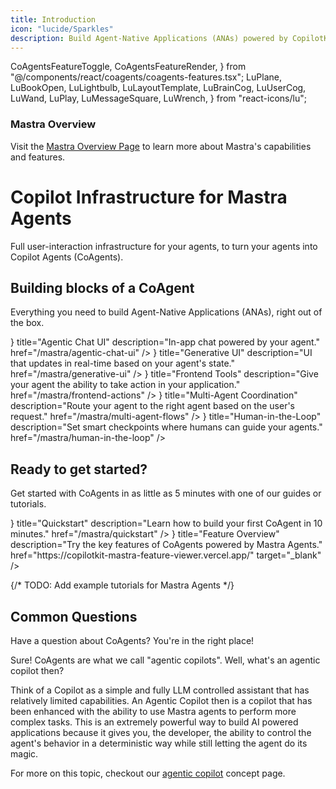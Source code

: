 ```yaml
---
title: Introduction
icon: "lucide/Sparkles"
description: Build Agent-Native Applications (ANAs) powered by CopilotKit and Mastra Agents.
---
```


  CoAgentsFeatureToggle,
  CoAgentsFeatureRender,
} from "@/components/react/coagents/coagents-features.tsx";
  LuPlane,
  LuBookOpen,
  LuLightbulb,
  LuLayoutTemplate,
  LuBrainCog,
  LuUserCog,
  LuWand,
  LuPlay,
  LuMessageSquare,
  LuWrench,
} from "react-icons/lu";

<div className="p-4 mb-6 rounded-lg bg-gray-100 dark:bg-gray-800 border border-gray-200 dark:border-gray-700">
  <div className="flex items-center gap-2 mb-2">
    <TelescopeIcon className="h-5 w-5 text-gray-700 dark:text-gray-300" />
    <h3 className="text-lg font-semibold text-gray-700 dark:text-gray-300">Mastra Overview</h3>
  </div>
  <p className="text-gray-700 dark:text-gray-300">
    Visit the <a href="https://v0-mastra-land.vercel.app/" target="_blank" rel="noopener noreferrer" className="font-medium underline underline-offset-4 decoration-gray-400 dark:decoration-gray-500 hover:text-gray-900 dark:hover:text-gray-100">Mastra Overview Page</a> to learn more about Mastra's capabilities and features.
  </p>
</div>

# Copilot Infrastructure for Mastra Agents

Full user-interaction infrastructure for your agents, to turn your agents into Copilot Agents (CoAgents).


## Building blocks of a CoAgent

Everything you need to build Agent-Native Applications (ANAs), right out of the box.

<Cards className="gap-6">
  <Card
    className="p-6 rounded-xl text-base border-black dark:border-white"
    icon={<LuMessageSquare />}
    title="Agentic Chat UI"
    description="In-app chat powered by your agent."
    href="/mastra/agentic-chat-ui"
  />
  <Card
    className="p-6 rounded-xl text-base border-black dark:border-white"
    icon={<LuLayoutTemplate />}
    title="Generative UI"
    description="UI that updates in real-time based on your agent's state."
    href="/mastra/generative-ui"
  />
  <Card
    className="p-6 rounded-xl text-base border-black dark:border-white"
    icon={<LuWand />}
    title="Frontend Tools"
    description="Give your agent the ability to take action in your application."
    href="/mastra/frontend-actions"
  />
  <Card
    className="p-6 rounded-xl text-base border-black dark:border-white"
    icon={<LuWand />}
    title="Multi-Agent Coordination"
    description="Route your agent to the right agent based on the user's request."
    href="/mastra/multi-agent-flows"
  />
  <Card
    className="p-6 rounded-xl text-base border-black dark:border-white"
    icon={<LuUserCog />}
    title="Human-in-the-Loop"
    description="Set smart checkpoints where humans can guide your agents."
    href="/mastra/human-in-the-loop"
  />
</Cards>

## Ready to get started?

Get started with CoAgents in as little as 5 minutes with one of our guides or tutorials.

<Cards className="gap-6">
  <Card
    className="p-6 rounded-xl text-base border-black dark:border-white"
    icon={<LuPlay />}
    title="Quickstart"
    description="Learn how to build your first CoAgent in 10 minutes."
    href="/mastra/quickstart"
  />
  <Card
    className="p-6 rounded-xl text-base border-black dark:border-white"
    icon={<TelescopeIcon />}
    title="Feature Overview"
    description="Try the key features of CoAgents powered by Mastra Agents."
    href="https://copilotkit-mastra-feature-viewer.vercel.app/"
    target="_blank"
  />
</Cards>

{/* TODO: Add example tutorials for Mastra Agents */}

## Common Questions

Have a question about CoAgents? You're in the right place!

<Accordions>
<Accordion title="Can you explain what a CoAgent is in more detail?">
Sure! CoAgents are what we call "agentic copilots". Well, what's an agentic copilot then?

Think of a Copilot as a simple and fully LLM controlled assistant that has relatively limited capabilities. An Agentic Copilot then is a copilot
that has been enhanced with the ability to use Mastra agents to perform more complex tasks. This is an extremely powerful way to build AI
powered applications because it gives you, the developer, the ability to control the agent's behavior in a deterministic way while still letting
the agent do its magic.

For more on this topic, checkout our [agentic copilot](/mastra/concepts/agentic-copilots) concept page.

</Accordion>
</Accordions> 